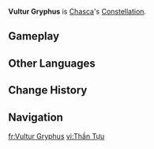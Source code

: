 {{Constellation Overview Infobox
|image         = 
|character     = Chasca
|meaning       = Andean Condor
}}
'''Vultur Gryphus''' is [[Chasca]]'s [[Constellation]].

==Gameplay==
{{Constellation Table|Chasca}}

==Other Languages==
{{Other Languages
|en      = Vultur Gryphus
|en_lang = la
|en_tl   = {{w|Andean Condor}}
|zhs     = 神鹫座
|zhs_rm  = Shénjiù-zuò
|zht     = 神鷲座
|zht_rm  = Shénjiù-zuò
|zh_tl   = Condor Constellation
|ja      = ヴァルチャー・グリフィス座
|ja_rm   = Varuchaa Gurifisu-za
|ko      = 콘도르<->자리
|ko_tl   = Condor Constellation
|es      = Vultur Gryphus
|fr      = Vultur Gryphus
|ru      = Кондор
|ru_tl   = Condor
|th      = Vultur Gryphus
|vi      = Cung {{tt|Thần Tựu|神鹫}}
|vi_tl   = Condor Constellation
|de      = Vultur Gryphus
|id      = Vultur Gryphus
|pt      = Vultur Gryphus
|tr      = Dağ Kondoru
|tr_tl   = Mountain Condor
|it      = Vultur Gryphus
}}

==Change History==
{{Change History|5.2}}

==Navigation==
{{Constellation Navbox}}

[[fr:Vultur Gryphus]]
[[vi:Thần Tựu]]
